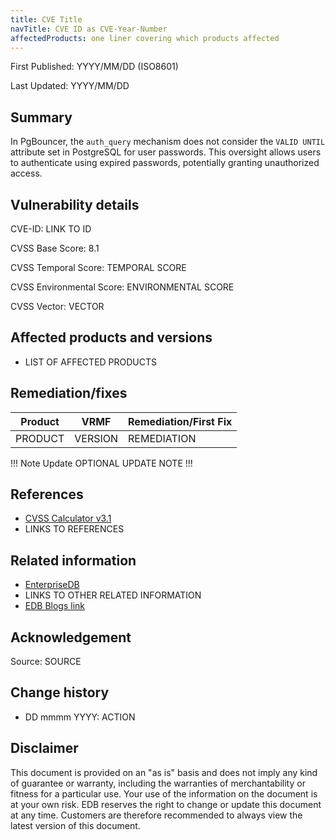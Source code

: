 ```yaml
---
title: CVE Title
navTitle: CVE ID as CVE-Year-Number
affectedProducts: one liner covering which products affected
---
```


First Published: YYYY/MM/DD (ISO8601)

Last Updated: YYYY/MM/DD

## Summary 

In PgBouncer, the `auth_query` mechanism does not consider the `VALID UNTIL` attribute set in PostgreSQL for user passwords.
This oversight allows users to authenticate using expired passwords, potentially granting unauthorized access.

## Vulnerability details

CVE-ID:  LINK TO ID

CVSS Base Score: 8.1

CVSS Temporal Score: TEMPORAL SCORE

CVSS Environmental Score: ENVIRONMENTAL SCORE

CVSS Vector: VECTOR

## Affected products and versions

* LIST OF AFFECTED PRODUCTS

## Remediation/fixes

| Product | VRMF | Remediation/First Fix |
|---------|------|-----------------------|
| PRODUCT | VERSION | REMEDIATION |

!!! Note Update
OPTIONAL UPDATE NOTE
!!!

## References

* [CVSS Calculator v3.1](https://www.first.org/cvss/calculator/3.1)
* LINKS TO REFERENCES


## Related information

* [EnterpriseDB](https://www.enterprisedb.com/)
* LINKS TO OTHER RELATED INFORMATION
* [EDB Blogs link](https://enterprisedb.com/blog/)

## Acknowledgement

Source: SOURCE

## Change history

* DD mmmm YYYY: ACTION

## Disclaimer


This document is provided on an "as is" basis and does not imply any kind of guarantee or warranty, including the warranties of merchantability or fitness for a particular use. Your use of the information on the document is at your own risk. EDB reserves the right to change or update this document at any time. Customers are therefore recommended to always view the latest version of this document.